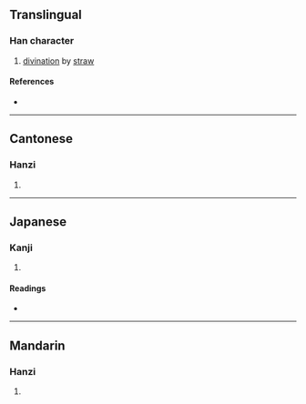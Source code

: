 {{character info/new}}
==Translingual==

===Han character===
{{Han char|rn=64|rad=手|as=02|sn=5|four=54027|canj=QKS|ids=⿰扌力}}

# [[divination]] by [[straw]]

====References====
* {{Han ref|kx=0417.090|dkj=11778|dj=0763.100|hdz=31827.100|uh=6250|ud=25168|bh=C97D|bd=51581}}

----

==Cantonese==

===Hanzi===
{{yue-hanzi|jyut=[[lak6]], [[lik1]]|y=lak6, lik1}}

# {{defn|lang=yue|sort=手02}}

----

==Japanese==

===Kanji===
{{ja-kanji|grade=|rs=手02}}

# {{defn|lang=ja|sort=手02}}

====Readings====
* {{ja-readings|on=[[ろく]] (roku), [[りょく]] (ryoku), [[りき]] (riki)|kun=}}

----

==Mandarin==

===Hanzi===
{{cmn-hanzi|pin=[[lè]] ([[le4]])|wg=le<sup>4</sup>}}

# {{defn|lang=cmn|sort=手02}}